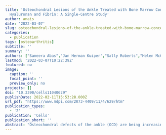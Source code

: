 ```yaml
---
title: 'Osteochondral Lesions of the Ankle Treated with Bone Marrow Concentrate with
  Hyaluronan and Fibrin: A Single-Centre Study'
author: anais
date: '2022-03-07'
slug: osteochondral-lesions-of-the-ankle-treated-with-bone-marrow-concentrate-with-hyaluronan-and-fibrin-a-single-centre-study
categories:
  - publication
tags: [osteoarthritis]
subtitle: ''
summary: ''
authors: ["Sameera Abas","Jan Herman Kuiper","Sally Roberts","Helen McCarthy","Mike Williams","Andrew Bing","Bernhard Tins ","Nilesh Makwana"]
lastmod: '2022-03-07T10:22:39Z'
featured: no
image:
  caption: ''
  focal_point: ''
  preview_only: no
projects: []
doi: "10.3390/cells11040629"
publishDate: 2022-02-11T15:53:28.000Z
url_pdf: "https://www.mdpi.com/2073-4409/11/4/629/htm"
publication_types:
  - '2'
publication: 'Cells'
publication_short: ''
abstract: "Osteochondral defects of the ankle (OCD) are being increasingly identified as a clinically significant consequence of injury to the ankle, with the potential to lead to osteoarthritis if left untreated. The aim of this retrospective cohort study was to evaluate a single-stage treatment of OCD, based on bone marrow aspirate (BMA) centrifuged to produce bone marrow concentrate (BMC). In a dual syringe, the concentrate was mixed with thrombin in one syringe, whereas hyaluronan and fibrinogen were mixed in a second syringe. The two mixtures were then injected and combined into the prepared defect. Clinical outcome and quality of life scores (MOXFQ and EQ-5D) were collected at baseline and yearly thereafter. Multilevel models were used to analyse the pattern of scores over time. Ninety-four patients were treated between 2015 and 2020. The means of each of the three components of the MOXFQ significantly improved between baseline and 1 year (p < 0.001 for each component), with no further change from year 1 to year 3. The EQ-5D index also improved significantly from baseline to 1 year, with no evidence for further change. Our results strongly indicate that this BMC treatment is safe for, and well tolerated by, patients with OCD of the ankle as both primary treatment and those who have failed primary treatment. This technique provides a safe, efficacious alternative to currently employed cartilage repair techniques, with favourable outcomes and a low complication rate at 36 months."
---
```

